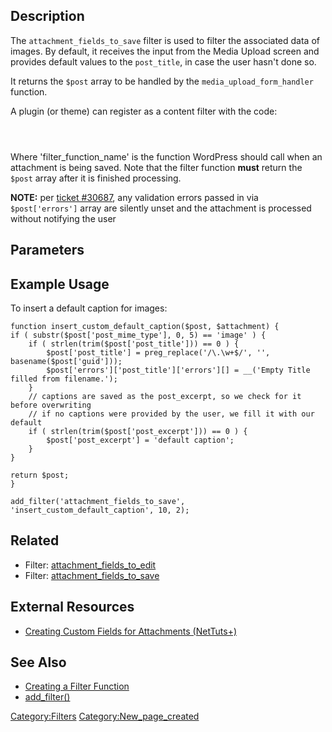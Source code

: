 {{Stub}}

==Description==
The <code>attachment_fields_to_save</code> filter is used to filter the associated data of images. By default, it receives the input from the Media Upload screen and provides default values to the <code>post_title</code>, in case the user hasn't done so.

It returns the <code>$post</code> array to be handled by the <code>media_upload_form_handler</code> function.

A plugin (or theme) can register as a content filter with the code:

<code><?php add_filter( 'attachment_fields_to_save', 'filter_function_name', 10, 2 ) ?></code>

Where 'filter_function_name' is the function WordPress should call when an attachment is being saved. Note that the filter function <b>must</b> return the <code>$post</code> array after it is finished processing.

<b>NOTE:</b> per [https://core.trac.wordpress.org/ticket/30687 ticket #30687], any validation errors passed in via <code>$post['errors']</code> array are silently unset and the attachment is processed without notifying the user

==Parameters==
{{Parameter|$post|array|Post attributes.}}
{{Parameter|$attachment|array|Attachment fields.}}

==Example Usage==

To insert a default caption for images:
<pre>
function insert_custom_default_caption($post, $attachment) {
if ( substr($post['post_mime_type'], 0, 5) == 'image' ) {
    if ( strlen(trim($post['post_title'])) == 0 ) {
        $post['post_title'] = preg_replace('/\.\w+$/', '', basename($post['guid']));
        $post['errors']['post_title']['errors'][] = __('Empty Title filled from filename.');
    }
    // captions are saved as the post_excerpt, so we check for it before overwriting
    // if no captions were provided by the user, we fill it with our default
    if ( strlen(trim($post['post_excerpt'])) == 0 ) {
        $post['post_excerpt'] = 'default caption';
    }
}

return $post;
}

add_filter('attachment_fields_to_save', 'insert_custom_default_caption', 10, 2);
</pre>

==Related==
* Filter: [[Plugin_API/Filter_Reference/attachment_fields_to_edit|attachment_fields_to_edit]]
* Filter: [[Plugin_API/Filter_Reference/attachment_fields_to_save|attachment_fields_to_save]]

==External Resources==
* [http://net.tutsplus.com/tutorials/wordpress/creating-custom-fields-for-attachments-in-wordpress/ Creating Custom Fields for Attachments (NetTuts+) ]

==See Also==
* [[Plugin_API#Create_a_Filter_Function|Creating a Filter Function]]
* [[Function_Reference/add_filter|add_filter()]]

[[Category:Filters]]
[[Category:New_page_created]]
